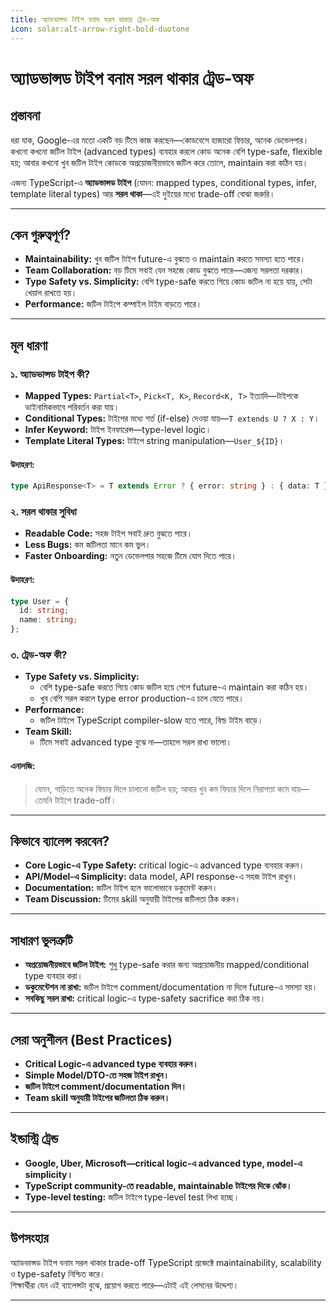 ```yaml
---
title: অ্যাডভান্সড টাইপ বনাম সরল থাকার ট্রেড-অফ
icon: solar:alt-arrow-right-bold-duotone
---
```


# অ্যাডভান্সড টাইপ বনাম সরল থাকার ট্রেড-অফ

## প্রস্তাবনা

ধরা যাক, Google-এর মতো একটি বড় টিমে কাজ করছেন—কোডবেসে হাজারো ফিচার, অনেক ডেভেলপার।
কখনো কখনো জটিল টাইপ (advanced types) ব্যবহার করলে কোড অনেক বেশি type-safe, flexible হয়; আবার কখনো খুব জটিল টাইপ কোডকে অপ্রয়োজনীয়ভাবে জটিল করে তোলে, maintain করা কঠিন হয়।

এজন্য TypeScript-এ **অ্যাডভান্সড টাইপ** (যেমন: mapped types, conditional types, infer, template literal types) আর **সরল থাকা**—এই দুইয়ের মধ্যে trade-off বোঝা জরুরি।

---

## কেন গুরুত্বপূর্ণ?

- **Maintainability:** খুব জটিল টাইপ future-এ বুঝতে ও maintain করতে সমস্যা হতে পারে।
- **Team Collaboration:** বড় টিমে সবাই যেন সহজে কোড বুঝতে পারে—এজন্য সরলতা দরকার।
- **Type Safety vs. Simplicity:** বেশি type-safe করতে গিয়ে কোড জটিল না হয়ে যায়, সেটা খেয়াল রাখতে হয়।
- **Performance:** জটিল টাইপে কম্পাইল টাইম বাড়তে পারে।

---

## মূল ধারণা

### ১. অ্যাডভান্সড টাইপ কী?

- **Mapped Types:** `Partial<T>`, `Pick<T, K>`, `Record<K, T>` ইত্যাদি—টাইপকে ডাইনামিকভাবে পরিবর্তন করা যায়।
- **Conditional Types:** টাইপের মধ্যে শর্ত (if-else) দেওয়া যায়—`T extends U ? X : Y`।
- **Infer Keyword:** টাইপ ইনফারেন্স—type-level logic।
- **Template Literal Types:** টাইপে string manipulation—`User_${ID}`।

#### উদাহরণ:
```ts
type ApiResponse<T> = T extends Error ? { error: string } : { data: T };
```

### ২. সরল থাকার সুবিধা

- **Readable Code:** সহজ টাইপ সবাই দ্রুত বুঝতে পারে।
- **Less Bugs:** কম জটিলতা মানে কম ভুল।
- **Faster Onboarding:** নতুন ডেভেলপার সহজে টিমে যোগ দিতে পারে।

#### উদাহরণ:
```ts
type User = {
  id: string;
  name: string;
};
```

### ৩. ট্রেড-অফ কী?

- **Type Safety vs. Simplicity:**
  - বেশি type-safe করতে গিয়ে কোড জটিল হয়ে গেলে future-এ maintain করা কঠিন হয়।
  - খুব বেশি সরল করলে type error production-এ চলে যেতে পারে।
- **Performance:**
  - জটিল টাইপে TypeScript compiler-slow হতে পারে, বিল্ড টাইম বাড়ে।
- **Team Skill:**
  - টিমে সবাই advanced type বুঝে না—তাহলে সরল রাখা ভালো।

#### এনালজি:
> যেমন, গাড়িতে অনেক ফিচার দিলে চালানো জটিল হয়; আবার খুব কম ফিচার দিলে নিরাপত্তা কমে যায়—তেমনি টাইপে trade-off।

---

## কিভাবে ব্যালেন্স করবেন?

- **Core Logic-এ Type Safety:** critical logic-এ advanced type ব্যবহার করুন।
- **API/Model-এ Simplicity:** data model, API response-এ সহজ টাইপ রাখুন।
- **Documentation:** জটিল টাইপ হলে ভালোভাবে ডকুমেন্ট করুন।
- **Team Discussion:** টিমের skill অনুযায়ী টাইপের জটিলতা ঠিক করুন।

---

## সাধারণ ভুলত্রুটি

- **অপ্রয়োজনীয়ভাবে জটিল টাইপ:** শুধু type-safe করার জন্য অপ্রয়োজনীয় mapped/conditional type ব্যবহার করা।
- **ডকুমেন্টেশন না রাখা:** জটিল টাইপে comment/documentation না দিলে future-এ সমস্যা হয়।
- **সবকিছু সরল রাখা:** critical logic-এ type-safety sacrifice করা ঠিক নয়।

---

## সেরা অনুশীলন (Best Practices)

- **Critical Logic-এ advanced type ব্যবহার করুন।**
- **Simple Model/DTO-তে সহজ টাইপ রাখুন।**
- **জটিল টাইপে comment/documentation দিন।**
- **Team skill অনুযায়ী টাইপের জটিলতা ঠিক করুন।**

---

## ইন্ডাস্ট্রি ট্রেন্ড

- **Google, Uber, Microsoft—critical logic-এ advanced type, model-এ simplicity।**
- **TypeScript community-তে readable, maintainable টাইপের দিকে ঝোঁক।**
- **Type-level testing:** জটিল টাইপে type-level test লিখা হচ্ছে।

---

## উপসংহার

অ্যাডভান্সড টাইপ বনাম সরল থাকার trade-off TypeScript প্রজেক্টে maintainability, scalability ও type-safety নিশ্চিত করে।  
শিক্ষার্থীরা যেন এই ব্যালেন্সটা বুঝে, প্রয়োগ করতে পারে—এটাই এই লেসনের উদ্দেশ্য।

---

